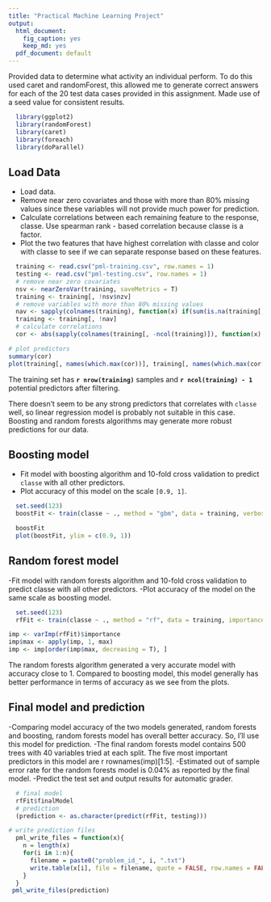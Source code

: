 ```yaml
---
title: "Practical Machine Learning Project"
output:
  html_document:
    fig_caption: yes
    keep_md: yes
  pdf_document: default
---
```


Provided data to determine what activity an individual perform. To do this used caret and randomForest, this allowed me to generate correct answers for each of the 20 test data cases provided in this assignment. Made use of a seed value for consistent results.

```r
  library(ggplot2)
  library(randomForest)
  library(caret)
  library(foreach)
  library(doParallel)
```

## Load Data

- Load data.
- Remove near zero covariates and those with more than 80% missing values since these variables will    not provide much power for prediction.
- Calculate correlations between each remaining feature to the response, classe. Use spearman rank -   based correlation because classe is a factor.
- Plot the two features that have highest correlation with classe and color with classe to see if we     can separate response based on these features.

```r
  training <- read.csv("pml-training.csv", row.names = 1)
  testing <- read.csv("pml-testing.csv", row.names = 1)
  # remove near zero covariates
  nsv <- nearZeroVar(training, saveMetrics = T)
  training <- training[, !nsv$nzv]
  # remove variables with more than 80% missing values
  nav <- sapply(colnames(training), function(x) if(sum(is.na(training[, x])) > 0.8*nrow(training)){return(T)}else{return(F)})
  training <- training[, !nav]
  # calculate correlations
  cor <- abs(sapply(colnames(training[, -ncol(training)]), function(x) cor(as.numeric(training[, x]), as.numeric(training$classe), method = "spearman")))
```


```r
# plot predictors 
summary(cor)
plot(training[, names(which.max(cor))], training[, names(which.max(cor[-which.max(cor)]))], col = training$classe, pch = 19, cex = 0.1, xlab = names(which.max(cor)), ylab = names(which.max(cor[-which.max(cor)])))
```

The training set has __`r nrow(training)`__ samples and __`r ncol(training) - 1`__ potential predictors after filtering.

There doesn't seem to be any strong predictors that correlates with `classe` well, so linear regression model is probably not suitable in this case. Boosting and random forests algorithms may generate more robust predictions for our data.


## Boosting model

* Fit model with boosting algorithm and 10-fold cross validation to predict `classe` with all other predictors.    
* Plot accuracy of this model on the scale `[0.9, 1]`.

```r
  set.seed(123)
  boostFit <- train(classe ~ ., method = "gbm", data = training, verbose = F, trControl = trainControl(method = "cv", number = 10))
```

```r
  boostFit
  plot(boostFit, ylim = c(0.9, 1))
```

## Random forest model

-Fit model with random forests algorithm and 10-fold cross validation to predict classe with all other predictors.
-Plot accuracy of the model on the same scale as boosting model.

```r

  set.seed(123)
  rfFit <- train(classe ~ ., method = "rf", data = training, importance = T, trControl = trainControl(method = "cv", number = 10))

```

```r

imp <- varImp(rfFit)$importance
imp$max <- apply(imp, 1, max)
imp <- imp[order(imp$max, decreasing = T), ]

```

The random forests algorithm generated a very accurate model with accuracy close to 1. Compared to boosting model, this model generally has better performance in terms of accuracy as we see from the plots.

## Final model and prediction

-Comparing model accuracy of the two models generated, random forests and boosting, random forests model has overall better accuracy. So, I'll use this model for prediction.
-The final random forests model contains 500 trees with 40 variables tried at each split. The five most important predictors in this model are r rownames(imp)[1:5].
-Estimated out of sample error rate for the random forests model is 0.04% as reported by the final model.
-Predict the test set and output results for automatic grader.

```r
  # final model
  rfFit$finalModel
  # prediction
  (prediction <- as.character(predict(rfFit, testing)))
```

```r
# write prediction files
  pml_write_files = function(x){
    n = length(x)
    for(i in 1:n){
      filename = paste0("problem_id_", i, ".txt")
      write.table(x[i], file = filename, quote = FALSE, row.names = FALSE, col.names = FALSE)
    }
  }
 pml_write_files(prediction)

```
